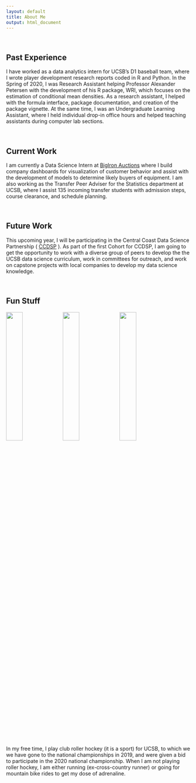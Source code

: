 ```yaml
--- 
layout: default 
title: About Me 
output: html_document
---
```


<br> 

## Past Experience

I have worked as a data analytics intern for UCSB's D1 baseball team,
where I wrote player development research reports coded in R and Python.
In the Spring of 2020, I was Research Assistant helping Professor
Alexander Petersen with the development of his R package, WRI, which
focuses on the estimation of conditional mean densities. As a research
assistant, I helped with the formula interface, package documentation,
and creation of the package vignette. At the same time, I was an
Undergraduate Learning Assistant, where I held individual drop-in office
hours and helped teaching assistants during computer lab sections.

<br>

## Current Work

I am currently a Data Science Intern at [BigIron
Auctions](https://www.bigiron.com/AboutUs) where I build company
dashboards for visualization of customer behavior and assist with the
development of models to determine likely buyers of equipment. I am also
working as the Transfer Peer Adviser for the Statistics department at
UCSB, where I assist 135 incoming transfer students with admission
steps, course clearance, and schedule planning.

<br>

## Future Work

This upcoming year, I will be participating in the Central Coast Data
Science Partnership (
[CCDSP](https://centralcoastdatascience.org/news/all/2020/ucsb-names-first-cohort-nsf-fellows)
). As part of the first Cohort for CCDSP, I am going to get the
opportunity to work with a diverse group of peers to develop the the
UCSB data science curriculum, work in committees for outreach, and work
on capstone projects with local companies to develop my data science
knowledge.

<br>

## Fun Stuff

<img src = "img/hockey.jpeg" width="30%"/>
<img src = "img/marathon.jpeg" width="30%"/>
<img src = "img/mountainbike.jpeg"  width="30%"/> 

In my free time, I play club roller hockey (it is a sport) for UCSB, to
which we we have gone to the national championships in 2019, and were
given a bid to participate in the 2020 national championship. When I am
not playing roller hockey, I am either running (ex-cross-country runner)
or going for mountain bike rides to get my dose of adrenaline.

